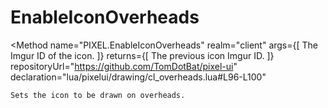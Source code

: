 
# EnableIconOverheads
<Method
	name="PIXEL.EnableIconOverheads"
	realm="client"
	args={[
		<Argument type="string" name="icon">The Imgur ID of the icon.</Argument>
	]}
	returns={[
		<ReturnValue type="string">The previous icon Imgur ID.</ReturnValue>
	]}
	repositoryUrl="https://github.com/TomDotBat/pixel-ui"
	declaration="lua/pixelui/drawing/cl_overheads.lua#L96-L100"
>
	Sets the icon to be drawn on overheads.
</Method>